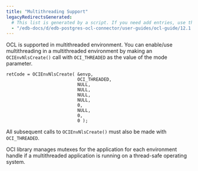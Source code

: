 ```yaml
---
title: "Multithreading Support"
legacyRedirectsGenerated:
  # This list is generated by a script. If you need add entries, use the `legacyRedirects` key.
  - "/edb-docs/d/edb-postgres-ocl-connector/user-guides/ocl-guide/12.1.2.1/multithreading_support.html"
---
```


<div id="multithreading_support" class="registered_link"></div>

OCL is supported in multithreaded environment. You can enable/use multithreading in a multithreaded environment by making an `OCIEnvNlsCreate()` call with `OCI_THREADED` as the value of the mode parameter.

```text
retCode = OCIEnvNlsCreate( &envp,
                           OCI_THREADED,
                           NULL,
                           NULL,
                           NULL,
                           NULL,
                           0,
                           NULL,
                           0,
                           0 );
```

All subsequent calls to `OCIEnvNlsCreate()` must also be made with `OCI_THREADED`.

OCI library manages mutexes for the application for each environment handle if a multithreaded application is running on a thread-safe operating system.
